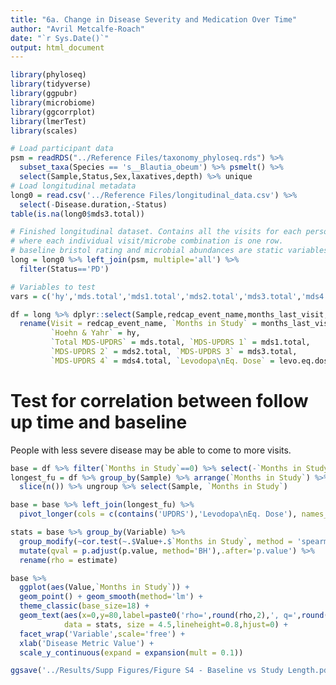 ```yaml
---
title: "6a. Change in Disease Severity and Medication Over Time"
author: "Avril Metcalfe-Roach"
date: "`r Sys.Date()`"
output: html_document
---
```


```r
library(phyloseq)
library(tidyverse)
library(ggpubr)
library(microbiome)
library(ggcorrplot)
library(lmerTest)
library(scales)

# Load participant data
psm = readRDS("../Reference Files/taxonomy_phyloseq.rds") %>% 
  subset_taxa(Species == 's__Blautia_obeum') %>% psmelt() %>%
  select(Sample,Status,Sex,laxatives,depth) %>% unique
# Load longitudinal metadata
long0 = read.csv('../Reference Files/longitudinal_data.csv') %>% 
  select(-Disease.duration,-Status)
table(is.na(long0$mds3.total))

# Finished longitudinal dataset. Contains all the visits for each person with n>1 visits,
# where each individual visit/microbe combination is one row.
# baseline bristol rating and microbial abundances are static variables.
long = long0 %>% left_join(psm, multiple='all') %>% 
  filter(Status=='PD')

# Variables to test
vars = c('hy','mds.total','mds1.total','mds2.total','mds3.total','mds4.total','levo.eq.dose')

df = long %>% dplyr::select(Sample,redcap_event_name,months_last_visit,clinstate,all_of(vars)) %>% 
  rename(Visit = redcap_event_name, `Months in Study` = months_last_visit, `Clinical State` = clinstate,
         `Hoehn & Yahr` = hy,
         `Total MDS-UPDRS` = mds.total, `MDS-UPDRS 1` = mds1.total,
         `MDS-UPDRS 2` = mds2.total, `MDS-UPDRS 3` = mds3.total,
         `MDS-UPDRS 4` = mds4.total, `Levodopa\nEq. Dose` = levo.eq.dose)
```
# Test for correlation between follow up time and baseline 
People with less severe disease may be able to come to more visits.

```r
base = df %>% filter(`Months in Study`==0) %>% select(-`Months in Study`)
longest_fu = df %>% group_by(Sample) %>% arrange(`Months in Study`) %>%
  slice(n()) %>% ungroup %>% select(Sample, `Months in Study`)

base = base %>% left_join(longest_fu) %>% 
  pivot_longer(cols = c(contains('UPDRS'),'Levodopa\nEq. Dose'), names_to = 'Variable', values_to = 'Value')

stats = base %>% group_by(Variable) %>% 
  group_modify(~cor.test(~.$Value+.$`Months in Study`, method = 'spearman',cor.coef.name='rho', data=.) %>% broom::tidy()) %>% ungroup %>% 
  mutate(qval = p.adjust(p.value, method='BH'),.after='p.value') %>% 
  rename(rho = estimate)

base %>% 
  ggplot(aes(Value,`Months in Study`)) +
  geom_point() + geom_smooth(method='lm') +
  theme_classic(base_size=18) +
  geom_text(aes(x=0,y=80,label=paste0('rho=',round(rho,2),', q=',round(qval,2))),
            data = stats, size = 4.5,lineheight=0.8,hjust=0) +
  facet_wrap('Variable',scale='free') + 
  xlab('Disease Metric Value') +
  scale_y_continuous(expand = expansion(mult = 0.1))

ggsave('../Results/Supp Figures/Figure S4 - Baseline vs Study Length.pdf', height=6,  width=8)
```
